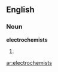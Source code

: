 ==English==

===Noun===
'''electrochemists'''

# {{plural of|[[electrochemist]]}}

[[ar:electrochemists]]
